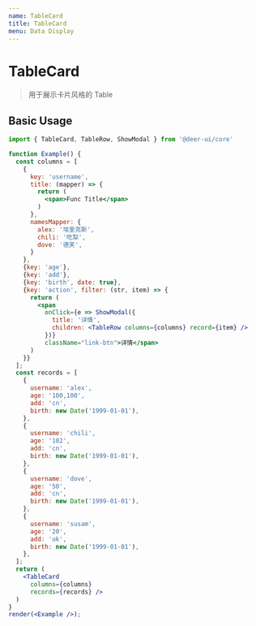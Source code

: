 ```yaml
---
name: TableCard
title: TableCard
menu: Data Display
---
```


# TableCard

> 用于展示卡片风格的 Table

## Basic Usage

```jsx live noInline
import { TableCard, TableRow, ShowModal } from '@deer-ui/core'

function Example() {
  const columns = [
    {
      key: 'username',
      title: (mapper) => {
        return (
          <span>Func Title</span>
        )
      },
      namesMapper: {
        alex: '埃里克斯',
        chili: '吃梨',
        dove: '德芙',
      }
    },
    {key: 'age'},
    {key: 'add'},
    {key: 'birth', date: true},
    {key: 'action', filter: (str, item) => {
      return (
        <span
          onClick={e => ShowModal({
            title: '详情',
            children: <TableRow columns={columns} record={item} />
          })}
          className="link-btn">详情</span>
      )
    }}
  ];
  const records = [
    {
      username: 'alex',
      age: '100,100',
      add: 'cn',
      birth: new Date('1999-01-01'),
    },
    {
      username: 'chili',
      age: '102',
      add: 'cn',
      birth: new Date('1999-01-01'),
    },
    {
      username: 'dove',
      age: '50',
      add: 'cn',
      birth: new Date('1999-01-01'),
    },
    {
      username: 'susam',
      age: '20',
      add: 'uk',
      birth: new Date('1999-01-01'),
    },
  ];
  return (
    <TableCard
      columns={columns}
      records={records} />
  )
}
render(<Example />);
```
